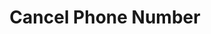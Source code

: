 ---
title: "Cancel Phone Number"
sidebarTitle: "Cancel Number"
description: "Cancel and release an owned phone number from your account"
openapi: "POST /cancel-number"
icon: "ban"
---